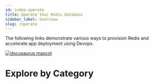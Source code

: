 ```yaml
---
id: index-operate
title: Operate Your Redis Database
sidebar_label: Overview
slug: /operate
---
```



The following links demonstrate various ways to provision Redis and accelerate app deployment using Devops.

<a href="https://redis.com/blog/why-devops-teams-love-redis-enterprise/">
  <img src="/img/logos/devopslogo.png" alt="docusaurus mascot" />
</a>

# Explore by Category

<div class="row">
  <div class="col scale">
    <RedisCard
      title="Running Redis at Scale"
      description="Create a performant, stable, and secure deployment of Redis"
      page="/operate/redis-at-scale"
    />
  </div>
  <div class="col orchestration">
    <RedisCard
      title="Orchestration"
      description="Connect your containerized workloads to Redis"
      page="/operate/orchestration"
    />
  </div>
</div>
